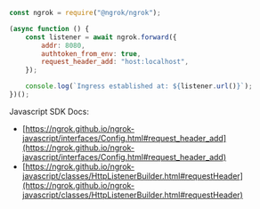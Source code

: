 ```jsx
const ngrok = require("@ngrok/ngrok");

(async function () {
	const listener = await ngrok.forward({
		addr: 8080,
		authtoken_from_env: true,
		request_header_add: "host:localhost",
	});

	console.log(`Ingress established at: ${listener.url()}`);
})();
```

Javascript SDK Docs:

- [https://ngrok.github.io/ngrok-javascript/interfaces/Config.html#request_header_add](https://ngrok.github.io/ngrok-javascript/interfaces/Config.html#request_header_add)
- [https://ngrok.github.io/ngrok-javascript/classes/HttpListenerBuilder.html#requestHeader](https://ngrok.github.io/ngrok-javascript/classes/HttpListenerBuilder.html#requestHeader)
